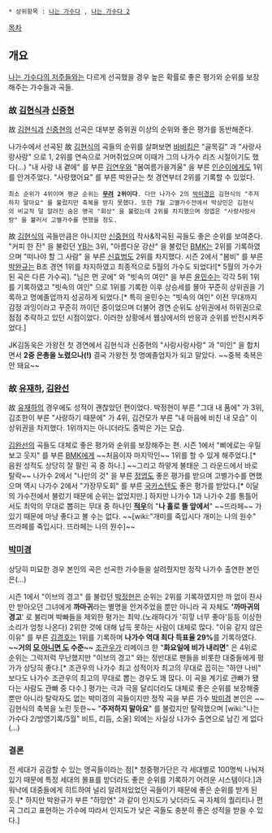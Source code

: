  * 상위항목 : [[나는 가수다]] , [[나는 가수다 2]]

[[목차]]

== 개요 ==
[[나는 가수다의 저주들]]와는 다르게 선곡했을 경우 높은 확률로 좋은 평가와 순위를 보장해주는 가수들과 곡들.

=== 故 [[김현식]]과 [[신중현]] ===
故 [[김현식]]과 [[신중현]]의 선곡은 대부분 중위권 이상의 순위와 좋은 평가를 동반해준다.

나가수에서 선곡된 故 [[김현식]]의 곡들의 순위를 살펴보면 [[바비킴]]은 "골목길" 과 "사랑사랑사랑" 으로 1, 2위를 연속으로 거머쥐었으며 이때가 그의 나가수 리즈 시절이기도 했다(...) "내 사랑 내 곁에" 를 부른 [[김연우]]와 "봄여름가을겨울" 을 부른 [[인순이]]에게도 1위를 안겨주었다. "사랑했어요" 를 부른 박완규는 첫 경연부터 2위를 기록할 수 있었다.
 최소 순위가 4위이며 평균 순위는 '''[[무려]] 2위이다'''. 다만 나가수 2의 [[박미경]]은 김현식의 "주저하지 말아요" 를 불렀지만 축복을 받지 못했다. 또한 7월 고별가수전에서 박상민은 김현식의 비교적 덜 알려진 숨은 명곡 "회상" 을 불렀는데 2위를 차지했으며 정엽은 "사랑사랑사랑" 을 불러서 고별가수를 면했을 정도.

故 [[김현식]]의 곡들만큼은 아니지만 [[신중현]]의 작사&작곡된 곡들도 좋은 순위를 보여준다. "커피 한 잔" 을 불렀던 [[YB]]는 3위, "아름다운 강산" 을 불렀던 [[BMK]]는 2위를 기록하였으며 "떠나야 할 그 사람" 을 부른 [[신효범]]도 2위를 차지했다. 시즌 2에서 "봄비" 를 부른 [[박완규]]는 B조 경연 1위를 차지하였고 최종적으로 5월의 가수도 되었다![* 5월의 가수가 된 곡은 다른 가수곡]. "님은 먼 곳에" 와 "빗속의 여인" 을 부른 [[윤민수]]는 각각 5위 1위를 기록하였고 "빗속의 여인" 으로 1위를 기록한 이후 상승세를 몰아 꾸준히 상위권을 기록하고 명예졸업까지 성공하게 되었다.[* 특히 윤민수는 "빗속의 여인" 이전 무대까지 감정 과잉이라고 꾸준히 까이던 중이었으며 더불어 경연 순위도 상위권에서 하위권으로 점점 추락하고 있던 시점이었다. 이러한 상황에서 웹상에서의 반응과 순위를 반전시켜주었다.]

JK김동욱은 가왕전 첫 경연에서 김현식과 신중현의 "사랑사랑사랑" 과 "미인" 을 합치면서 '''2중 은총을 노렸으나(!)''' 결국 가왕전 첫 명예졸업자가 되고 말았다. ~~중복 축복은 안 돼요~~ 

=== 故 [[유재하]], [[김완선]] ===
故 [[유재하]]의 경우에도 성적이 괜찮았던 편이었다. 박정현이 부른 "그대 내 품에" 가 3위, 김조한이 부른 "사랑하기 때문에" 가 4위, 김건모가 부른 "내 마음에 비친 내 모습" 이 상위권을 차지했다. 1위까지는 아니더라도 중박은 가는 모습.

[[김완선]]의 곡들도 대체로 좋은 평가와 순위를 보장해주는 편. 시즌 1에서 "삐에로는 우릴 보고 웃지" 를 부른 [[BMK]]에게 ~~처음이자 마지막인~~ 1위를 할 수 있게 해주었다.[* 음원 성적도 상당히 잘 팔린 곡 중 하나.] ~~그리고 하얗게 불태운 그 라운드에서 바로 탈락~~ 나가수 2에서 "나만의 것" 을 부른 [[정엽]]도 좋은 평가를 받으며 고별가수를 면했으며 역시 나가수 2에서 "가장무도회" 를 부른 [[국카스텐]]도 좋은 평가를 받았다.[* 이달의 가수전에서 불렀기 때문에 순위는 없었지만.] 하지만 나가수 1과 나가수 2를 통틀어서도 최악의 무대로 뽑히는 무대 중 하나인 '''[[적우]]'''의 "'''나 홀로 뜰 앞에서'''" ~~뜨라페~~ 가 있기 때문에 마냥 좋다고 볼 수는 없다. ~~[wiki:"개미를 죽입시다 개미는 나의 원수" 뜨라페를 죽입시다. 뜨라페는 나의 원수]~~

=== [[박미경]] ===
상당히 미묘한 경우 본인의 곡은 선곡한 가수들을 살려줬지만 정작 나가수 출연한 본인은(...)

시즌 1에서 "이브의 경고" 를 불렀던 [[박정현]]은 순위는 2위를 기록하였지만 까 없이 찬사만 받아오던 그녀에게 '''까마귀'''라는 별명을 안겨주었을 뿐만 아니라 곡 자체도 ''''까마귀의 경고'''' 로 불리며 박빠들을 제외한 평가는 최악.(노래하다가 '히힣 너무 좋아'등등 이상한 소리가 엄청 나온다) 2위한 것에 대해 납득 못하는 사람이 대체로 많다. "이유 같지 않은 이유" 를 부른 [[김경호]]는 1위를 기록하며 '''나가수 역대 최다 득표율 29%'''를 기록하였다. '''~~거의 [[모 아니면 도]] 수준~~''' [[조관우]]가 리메이크 한 "'''화요일에 비가 내리면'''" 은 4위로 순위는 그럭저럭 무난했지만 "이브의 경고" 와는 정반대로 팬들을 비롯한 대중들에게 평가가 상당히 좋다.[* 조관우의 나가수 최고 성적이자 최고의 무대로 꼽히는 "하얀 나비" 보다도 나가수 조관우의 최고의 무대로 뽑는 경우도 꽤 많다. 이 곡을 계기로 관빠가 됐다는 사람도 관빠 중 다수.] 평가는 극과 극을 달리더라도 대체로 좋은 순위를 보장해줄 뿐만 아니라 탈락자도 없는 박미경의 곡들이지만 정작 곡을 부른 가수 [[박미경]] 본인은 ~~김현식의 축복을 노린 듯한~~ "'''주저하지 말아요'''" 를 불렀지만 탈락했으며 [wiki:"나는 가수다 2/방영기록/5월" 비트, 리듬, 소울] 외에는 사실상 나가수 출연으로 남긴 게 없다(...)

=== 결론 ===
전 세대가 공감할 수 있는 명곡들이라는 점[* 청중평가단은 각 세대별로 100명씩 나눠져 있기 때문에 특정 세대의 몰표를 받더라도 좋은 순위를 기록하기 어려운 시스템이다.]과 워낙에 대중들에게 히트하여 널리 알려져있었던 곡들이기 때문에 좋은 순위를 받게 된 듯.[* 하지만 박완규가 부른 "하망연" 과 같이 인지도가 낮더라도 곡 자체의 퀄리티나 편곡 그리고 표현하는 가수에 따라서 인지도가 낮은 곡들도 충분히 좋은 성적을 받을 수 있다.]
